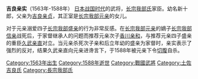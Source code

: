 {{japanese||japanese=吉良 親実|kana=きら　ちかざね|romaji=Kira Chikazane}}

'''吉良亲实'''（1563年-1588年） [[日本战国时代|日本战国时代]]的武将，[[长宗我部氏|长宗我部氏]]家臣。幼名新十郎，父亲为[[吉良亲贞|吉良亲贞]]，其正室是[[长宗我部元亲|长宗我部元亲]]的女儿。

对于元亲溺爱四子[[长宗我部盛亲|长宗我部盛亲]]的行为非常反感。在[[长宗我部元亲|长宗我部元亲]]的嫡子[[长宗我部信亲|长宗我部信亲]]战死后，于家督继承人的问题而推荐元亲次子[[香川亲和|香川亲和]]，与推荐元亲四子盛亲的重臣[[久武亲直|久武亲直]]对立。当元亲杀死次子亲和后立年幼的盛亲为家督时，亲实表示了强烈的反对，结果久武亲直向元亲进谗言下，于1588年被元亲下令[[切腹|切腹]]自杀。

[[Category:1563年出生|Category:1563年出生]]
[[Category:1588年逝世|Category:1588年逝世]]
[[Category:戰國武將|Category:戰國武將]]
[[Category:土佐吉良氏|Category:土佐吉良氏]]
[[Category:長宗我部氏|Category:長宗我部氏]]